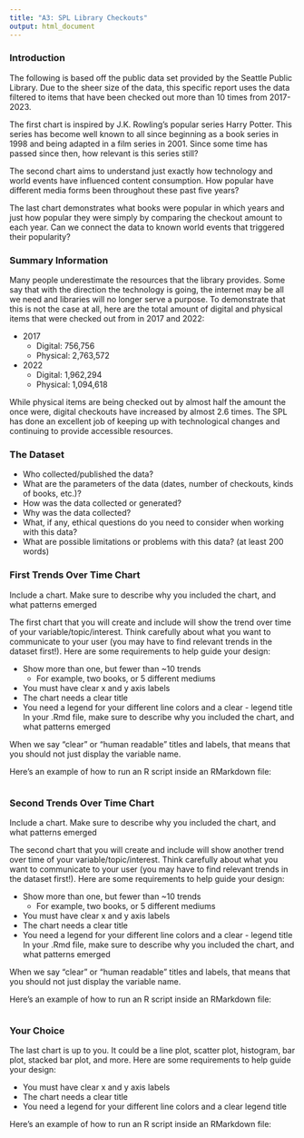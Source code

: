 ```yaml
---
title: "A3: SPL Library Checkouts"
output: html_document
---
```


### Introduction

The following is based off the public data set provided by the Seattle Public Library. Due to the sheer size of the data, this specific report uses the data filtered to items that have been checked out more than 10 times from 2017-2023.

The first chart is inspired by J.K. Rowling's popular series Harry Potter. This series has become well known to all since beginning as a book series in 1998 and being adapted in a film series in 2001. Since some time has passed since then, how relevant is this series still? 

The second chart aims to understand just exactly how technology and world events have influenced content consumption. How popular have different media forms been throughout these past five years?

The last chart demonstrates what books were popular in which years and just how popular they were simply by comparing the checkout amount to each year. Can we connect the data to known world events that triggered their popularity?

### Summary Information

Many people underestimate the resources that the library provides. Some say that with the direction the technology is going, the internet may be all we need and libraries will no longer serve a purpose. To demonstrate that this is not the case at all, here are the total amount of digital and physical items that were checked out from in 2017 and 2022:

- 2017
  - Digital: 756,756
  - Physical: 2,763,572
- 2022
  - Digital: 1,962,294
  - Physical: 1,094,618

While physical items are being checked out by almost half the amount the once were, digital checkouts have increased by almost 2.6 times. The SPL has done an excellent job of keeping up with technological changes and continuing to provide accessible resources. 



### The Dataset

- Who collected/published the data?  
- What are the parameters of the data (dates, number of checkouts, kinds of books, etc.)?
- How was the data collected or generated?  
- Why was the data collected?  
- What, if any, ethical questions do you need to consider when working with this data?  
- What are possible limitations or problems with this data?   (at least 200 words)


### First Trends Over Time Chart

Include a chart. Make sure to describe why you included the chart, and what patterns emerged

The first chart that you will create and include will show the trend over time of your variable/topic/interest. Think carefully about what you want to communicate to your user (you may have to find relevant trends in the dataset first!). Here are some requirements to help guide your design:

- Show more than one, but fewer than ~10 trends
  - For example, two books, or 5 different mediums
- You must have clear x and y axis labels
- The chart needs a clear title 
- You need a legend for your different line colors and a clear - legend title
In your .Rmd file, make sure to describe why you included the chart, and what patterns emerged

When we say "clear" or "human readable" titles and labels, that means that you should not just display the variable name.

Here's an example of how to run an R script inside an RMarkdown file:

```r
```

### Second Trends Over Time Chart

Include a chart. Make sure to describe why you included the chart, and what patterns emerged

The second chart that you will create and include will show another trend over time of your variable/topic/interest. Think carefully about what you want to communicate to your user (you may have to find relevant trends in the dataset first!). Here are some requirements to help guide your design:

- Show more than one, but fewer than ~10 trends
  - For example, two books, or 5 different mediums
- You must have clear x and y axis labels
- The chart needs a clear title 
- You need a legend for your different line colors and a clear - legend title
In your .Rmd file, make sure to describe why you included the chart, and what patterns emerged

When we say "clear" or "human readable" titles and labels, that means that you should not just display the variable name.

Here's an example of how to run an R script inside an RMarkdown file:

```r
```

### Your Choice

The last chart is up to you. It could be a line plot, scatter plot, histogram, bar plot, stacked bar plot, and more. Here are some requirements to help guide your design:

- You must have clear x and y axis labels
- The chart needs a clear title 
- You need a legend for your different line colors and a clear legend title

Here's an example of how to run an R script inside an RMarkdown file:

```r
```


